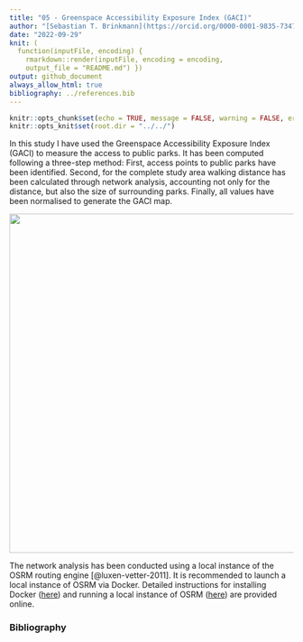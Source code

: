 ```yaml
---
title: "05 - Greenspace Accessibility Exposure Index (GACI)"
author: "[Sebastian T. Brinkmann](https://orcid.org/0000-0001-9835-7347)"
date: "2022-09-29"
knit: (
  function(inputFile, encoding) {
    rmarkdown::render(inputFile, encoding = encoding,
    output_file = "README.md") })
output: github_document
always_allow_html: true
bibliography: ../references.bib
---
```


```r
knitr::opts_chunk$set(echo = TRUE, message = FALSE, warning = FALSE, error = FALSE, eval = TRUE)
knitr::opts_knit$set(root.dir = "../../") 
```

In this study I have used the Greenspace Accessibility Exposure Index (GACI) to measure the access to public parks. It has been computed following a three-step method: First, access points to public parks have been identified. Second, for the complete study area walking distance has been calculated through network analysis, accounting not only for the distance, but also the size of surrounding parks. Finally, all values have been normalised to generate the GACI map.

![](A_GACI.svg){width="159mm"}

The network analysis has been conducted using a local instance of the OSRM routing engine [@luxen-vetter-2011]. It is recommended to launch a local instance of OSRM via Docker. Detailed instructions for installing Docker ([here](https://docs.docker.com/engine/install/)) and running a local instance of OSRM ([here](https://github.com/Project-OSRM/osrm-backend)) are provided online.

### Bibliography
